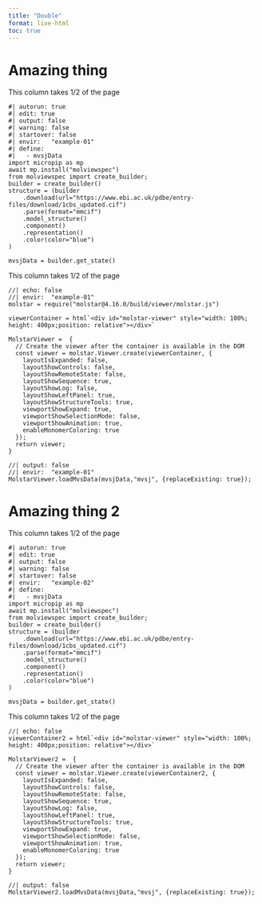 ```yaml
---
title: "Double"
format: live-html
toc: true
---
```



<style>
.molstar-viewer {
    display: flex;
    position: relative;
    width: 100%;
}
</style>
<link rel="stylesheet" type="text/css" href="https://cdn.jsdelivr.net/npm/molstar@latest/build/viewer/molstar.css" />

# Amazing thing

::: {.grid}

::: {.g-col-6}

This column takes 1/2 of the page

```pyodide
#| autorun: true
#| edit: true
#| output: false
#| warning: false
#| startover: false
#| envir:	"example-01"
#| define:
#|   - mvsjData
import micropip as mp
await mp.install("molviewspec")
from molviewspec import create_builder;
builder = create_builder()
structure = (builder
    .download(url="https://www.ebi.ac.uk/pdbe/entry-files/download/1cbs_updated.cif")
    .parse(format="mmcif")
    .model_structure()
    .component()
    .representation()
    .color(color="blue")
)

mvsjData = builder.get_state()
```

:::

::: {.g-col-6}

This column takes 1/2 of the page


```ojs
//| echo: false
//| envir:	"example-01"
molstar = require("molstar@4.16.0/build/viewer/molstar.js")

viewerContainer = html`<div id="molstar-viewer" style="width: 100%; height: 400px;position: relative"></div>`

MolstarViewer =  {
  // Create the viewer after the container is available in the DOM
  const viewer = molstar.Viewer.create(viewerContainer, {
    layoutIsExpanded: false,
    layoutShowControls: false,
    layoutShowRemoteState: false,
    layoutShowSequence: true,
    layoutShowLog: false,
    layoutShowLeftPanel: true,
    layoutShowStructureTools: true,
    viewportShowExpand: true,
    viewportShowSelectionMode: false,
    viewportShowAnimation: true,
    enableMonomerColoring: true
  });
  return viewer;
}
```

```ojs
//| output: false
//| envir:	"example-01"
MolstarViewer.loadMvsData(mvsjData,"mvsj", {replaceExisting: true});
```

:::

:::




# Amazing thing 2

::: {.grid}

::: {.g-col-6}

This column takes 1/2 of the page

```pyodide
#| autorun: true
#| edit: true
#| output: false
#| warning: false
#| startover: false
#| envir:	"example-02"
#| define:
#|   - mvsjData
import micropip as mp
await mp.install("molviewspec")
from molviewspec import create_builder;
builder = create_builder()
structure = (builder
    .download(url="https://www.ebi.ac.uk/pdbe/entry-files/download/1cbs_updated.cif")
    .parse(format="mmcif")
    .model_structure()
    .component()
    .representation()
    .color(color="blue")
)

mvsjData = builder.get_state()
```

:::

::: {.g-col-6}

This column takes 1/2 of the page


```ojs
//| echo: false
viewerContainer2 = html`<div id="molstar-viewer" style="width: 100%; height: 400px;position: relative"></div>`

MolstarViewer2 =  {
  // Create the viewer after the container is available in the DOM
  const viewer = molstar.Viewer.create(viewerContainer2, {
    layoutIsExpanded: false,
    layoutShowControls: false,
    layoutShowRemoteState: false,
    layoutShowSequence: true,
    layoutShowLog: false,
    layoutShowLeftPanel: true,
    layoutShowStructureTools: true,
    viewportShowExpand: true,
    viewportShowSelectionMode: false,
    viewportShowAnimation: true,
    enableMonomerColoring: true
  });
  return viewer;
}
```

```ojs
//| output: false
MolstarViewer2.loadMvsData(mvsjData,"mvsj", {replaceExisting: true});
```

:::

:::
